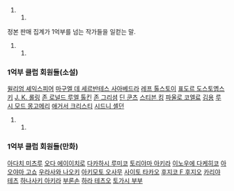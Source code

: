 ##
정본 판매 집계가 1억부를 넘는 작가들을 일컫는 말.
##
=== 1억부 클럽 회원들(소설) ===
[[윌리엄 셰익스피어]]
[[마구엘 데 세르반테스 사아베드라]]
[[레프 톨스토이]]
[[표도르 도스토옙스키]]
[[J. K. 롤링]]
[[존 로널드 루엘 톨킨]]
[[존 그리셤]]
[[딘 쿤츠]]
[[스티븐 킹]]
[[파울로 코엘료]]
[[김용]]
[[루시 모드 몽고메리]]
[[애거서 크리스티]]
[[시드니 셸던]]

##
=== 1억부 클럽 회원들(만화) ===
[[아다치 미츠루]]
[[오다 에이이치로]]
[[다카하시 루미코]]
[[토리야마 아키라]]
[[이노우에 다케히코]]
[[아오야마 고쇼]]
[[우라사와 나오키]]
[[아키모토 오사무]]
[[사이토 타카오]]
[[후지코 F 후지오]]
[[카리야 테츠]]
[[하나사키 아키라]]
[[부론손]]
[[하라 테츠오]]
[[토가시 부부]]
